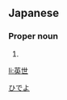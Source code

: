 ==Japanese==
{{ja-kanjitab|英|世}}

===Proper noun===
{{ja-pos|proper|ひでよ}}

# {{given name|male|lang=ja}}

[[Category:Japanese male given names|ひでよ]]

[[li:英世]]